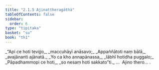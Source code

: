 ```yaml
---
title: "2.1.5 Ajinattheragāthā"
tableOfContents: false
sidebar:
  order: 6
type: "tipitaka"
basket: "su"
book: "th1"
---
```



<DynamicBreadcrumb />

<Division number="129" book="th1" bookNo="19" page="248">

<Paragraph number="286" type="verses" book="th1">
_“Api ce hoti tevijjo,_  
_maccuhāyī anāsavo;_  
_Appaññātoti naṃ bālā,_  
_avajānanti ajānatā._  

</Paragraph>

</Division>
<Division number="130" book="th1" bookNo="19" page="248">

<Paragraph number="287" type="verses" book="th1">
_Yo ca kho annapānassa,_  
_lābhī hotidha puggalo;_  
_Pāpadhammopi ce hoti,_  
_so nesaṃ hoti sakkato”ti._  


</Paragraph>
</Division>

<Paragraph number="288" type="center" book="th1">
…  Ajino thero… .
</Paragraph>